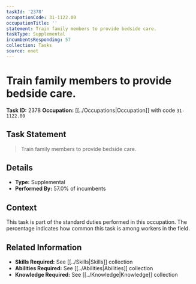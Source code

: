 ```yaml
---
taskId: '2378'
occupationCode: 31-1122.00
occupationTitle: ''
statement: Train family members to provide bedside care.
taskType: Supplemental
incumbentsResponding: 57
collection: Tasks
source: onet
---
```

# Train family members to provide bedside care.

**Task ID:** 2378
**Occupation:** [[../Occupations|Occupation]] with code `31-1122.00`

## Task Statement

> Train family members to provide bedside care.

## Details

- **Type:** Supplemental
- **Performed By:** 57.0% of incumbents

## Context

This task is part of the standard duties performed in this occupation. The percentage indicates how common this task is among workers in the field.

## Related Information

- **Skills Required:** See [[../Skills|Skills]] collection
- **Abilities Required:** See [[../Abilities|Abilities]] collection
- **Knowledge Required:** See [[../Knowledge|Knowledge]] collection
